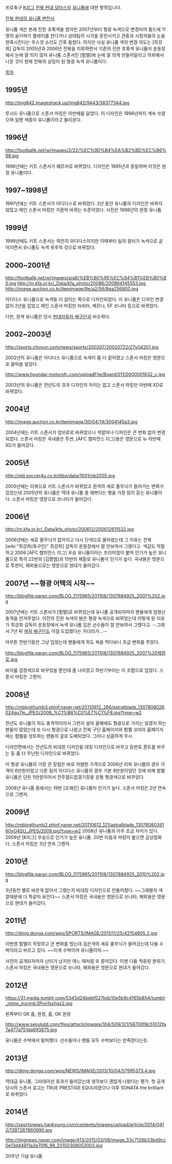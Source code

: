 프로축구 [[K리그]] [[전북 현대 모터스]]의 [[유니폼]]에 대한 항목입니다.

[http://jbyjh.tistory.com/archive/20120213 전북 현대의 유니폼 변천사]

유니폼 색은 본래 진한 초록색을 썼지만 2007년부터 형광 녹색으로 변경되어 필드에 11명의 골키퍼가 플레이를 한다거나 상대팀의 시각을 혼란시키고 관중과 시청자들의 눈을 현혹시킨다는 우스갯 소리도 간혹 들었다. 하지만 사실 유니폼 색의 변경 의도는 [최강희] 감독이 2005년과 2006년 전북을 지휘하면서 기존의 진한 초록색 유니폼이 운동장에서 눈에 잘 띄지 않자 유니폼 스폰서인 [험멜]에 눈에 잘 띄게 만들어달라고 의뢰해서 나온 것이 현재 전북의 상징이 된 형광 녹색 유니폼이다. 

[[목차]]
== 1995년 ==
http://img842.imageshack.us/img842/9443/38377344.jpg

루시드 유니폼으로 스폰서 마킹은 아반떼를 달았다. 이 디자인은 1998년까지 계속 쓰였으며 일명 색종이 유니폼이라고 불리운다.

== 1996년 ==
http://footballk.net/w/images/2/22/%EC%9D%B4%EA%B2%BD%EC%B6%98.jpg

1996년에는 키트 스폰서가 훼르자로 바뀌었다. 디자인은 1995년과 동일하며 이것은 원정 유니폼이다.

== 1997~1998년 ==


1997년에는 키트 스폰서가 아디다스로 바뀌었다. 2년 동안 유니폼의 디자인은 바뀌지 않았고 메인 스폰서 마킹만 가끔씩 바뀌는 수준이었다. 사진은 1998년의 원정 유니폼.

== 1999년 ==


1999년에도 키트 스폰서는 여전히 아디다스이지만 이때부터 팀의 컬러가 녹색으로 굳어지면서 유니폼도 녹색 위주의 것으로 바뀌었다.

== 2000~2001년 ==
http://footballk.net/w/images/a/a8/%EB%B0%95%EC%84%B1%EB%B0%B0.jpg
http://m.kfa.or.kr/_Data/kfa_photo/20086/200864145553.jpg
http://image.auction.co.kr/itemimage/8e/a2/56/8ea256800.jpg

아디다스 유니폼으로 녹색을 더 살리는 쪽으로 디자인되었다. 이 유니폼은 디자인 변경 없이 2년을 입었고 메인 스폰서 마킹만 라비타, 베르나, EF 쏘나타 등으로 바뀌었다.

다만, 흰색 유니폼은 당시 [[천안 현대캐피탈 스카이워커스|현대자동차 배구단]]과 비슷하다.

== 2002~2003년 ==
http://sports.chosun.com/news/sports/200207/20020722/27v04201.jpg

2002년의 유니폼은 아디다스 유니폼으로 녹색이 좀 더 짙어졌고 스폰서 마킹은 영문으로 클릭을 달았다.

http://www.hyundai-motorsfc.com/uploadFile/Board/011/0000001632_c.jpg

2003년의 유니폼은 전년도의 것과 디자인의 차이는 없고 스폰서 마킹만 아반떼 XD로 바뀌었다.

== 2004년 ==
http://image.auction.co.kr/itemimage/30/04/14/3004145a3.jpg

2004년에는 키트 스폰서가 엄브로로 바뀌었으나 색깔이나 디자인은 큰 변화 없이 변경되었다. 스폰서 마킹은 국내용은 투싼, [AFC 챔피언스 리그]용은 영문으로 뉴 아반떼 XD가 들어갔다.

== 2005년 ==
http://old.soccer4u.co.kr/bbs/data/1001/nb2005.jpg

2005년에는 리복으로 키트 스폰서가 바뀌었고 흰색의 세로 줄무늬가 들어가는 변화가 있었는데 2005년의 유니폼은 역대 유니폼 중 예쁘다는 평을 가장 많이 듣는 유니폼이다. 스폰서 마킹은 영문으로 쏘나타가 들어갔다.

== 2006년 ==
http://m.kfa.or.kr/_Data/kfa_photo/200612/200612611532.jpg

2006년에는 세로 줄무늬가 없어지고 다시 단색으로 돌아왔는데 그 이유는 전북 [wiki:"최강희(축구인)" 최강희] 감독이 운동장에서 잘 안보여서 그랬다고. 색감도 적절하고 2006 [AFC 챔피언스 리그] 우승 유니폼이라는 프리미엄이 붙어 인기가 높은 유니폼으로 특히 22번의 [김형범]과 15번의 제칼로 유니폼이 인기가 높다. 국내용은 영문으로 투싼이, 해외용으로는 영문으로 현대가 들어갔다.

== 2007년 ~~형광 어택의 시작~~ ==
http://blogfile.paran.com/BLOG_1175965/201106/1307884925_2007%202.jpg

2007년에는 키트 스폰서가 [험멜]로 바뀌었는데 유니폼 공개되자마자 팬들에게 엄청난 충격을 안겨주었다. 이전의 진한 녹색이 밝은 형광 녹색으로 바뀌었는데 이렇게 된 이유가 최강희 감독이 운동장에서 녹색 유니폼 입은 선수들이 잘 안보여서 그랬다고. --그래서 7년 뒤 [[수원 현대건설 힐스테이트|여자 배구단]]도 이걸 도입했다는 카더라가...--

아무튼 전반기동안 그냥 입었는데 팬들에게 하도 욕을 먹다보니 조금 변화를 주었다.

http://blogfile.paran.com/BLOG_1175965/201106/1307884925_2007%20제칼로.jpg

바지를 검정색으로 바꾸었을 뿐인데 좀 나아졌고 하반기부터는 이 조합으로 입었다. 스폰서 마킹은 그랜저.

== 2008년 ==
http://mblogthumb3.phinf.naver.net/20110612_266/astralblade_1307808026024gu7le_JPEG/2008_%C1%B6%C0%E7%C1%F8.jpg?type=w2

전년도 유니폼이 하도 충격적이어서 그런지 설마 올해에도 형광으로 가지는 않겠지 하는 팬들이 많았는데 또 다시 형광으로 나왔고 전북 구단 홈페이지와 험멜 코리아 홈페이지에는 험멜을 성토하는 팬들의 글로 도배되었다. 그러나 상콤하게 무시.

디자인면에서는 전년도의 비대칭 디자인을 대칭 디자인으로 바꾸고 등번호 폰트를 바꾸는 등 좀 더 무난한 디자인으로 바뀌었다.

이 형광 유니폼의 가장 큰 장점은 바로 저렴한 가격으로 2006년 리복 유니폼의 경우 가격이 6만원이었고 다른 팀의 아디다스 유니폼의 경우 기본 8만원이었던 것에 비해 험멜 유니폼은 단돈 5만원이어서 전주월드컵경기장을 온통 형광색으로 바꾸었다.

2008년 유니폼 중에서는 19번 [조재진] 유니폼이 인기가 높다. 스폰서 마킹은 2년 연속으로 그랜저.

== 2009년 ==http://mblogthumb2.phinf.naver.net/20110612_121/astralblade_1307808026160yO4SU_JPEG/2009.jpg?type=w2
2008년 유니폼과 아주 조금 차이가 있다. 2009년 [K리그] 우승으로 인기가 높은 유니폼. 20번 이동국 마킹이 붙으면 금상첨화다. 스폰서 마킹은 3년 연속 그랜저.

== 2010년 ==
http://blogfile.paran.com/BLOG_1175965/201106/1307884925_2010%202.jpg

3년동안 별로 바꾼게 없어서 그랬는지 비대칭 디자인으로 만들어졌다. ~~그래봤자 색깔때문에 다 똑같아 보인다~~ 스폰서 마킹은 국내용은 영문으로 쏘나타, 해외용은 영문으로 현대가 들어갔다.


== 2011년 ==
http://dimg.donga.com/wps/SPORTS/IMAGE/2011/11/25/42154905.2.jpg

이번엔 험멜이 작정하고 큰 변화를 줬는데 검은색의 세로 줄무늬가 들어갔는데 다들 수박이라고 부르고 있다.  ~~이게 수박이야 유니폼이야.~~

사진이 공개되자마자 난리가 났지만 여느 때처럼 또 묻어갔다. 이젠 다들 적응된 분위기. 스폰서 마킹은 국내용은 영문으로 쏘나타, 해외용은 영문으로 현대가 들어갔다.

== 2012년 ==
https://31.media.tumblr.com/5345d24bebf027bdc10e5b9c4165b854/tumblr_inline_mznntc3Pon1sxhgz2.jpg

왼쪽부터 GK 홈, 원정, 홈, GK 원정

http://www.seoulutd.com/files/attach/images/104/509/121/58700f8c51012fa7a477a751da693875.jpg

유니폼은 수박에서 탈피했다. 선수들이나 팬들 모두 수박보다는 만족한다는듯.

== 2013년 ==
http://dimg.donga.com/wps/NEWS/IMAGE/2013/10/04/57995373.4.jpg

역대급 유니폼, 그라데이션 효과가 들어갔는데 생각보다 괜찮게 나왔다는 평가. 첫 공개 당시의 스폰서 로고는 TRUE PRESTIGE EQUUS였으나 이후 SONATA the brilliant로 바뀌었다. 

== 2014년 ==
http://xportsnews.hankyung.com/contents/images/upload/article/2014/0412/1397287660990.jpg

http://imgnews.naver.com/image/413/2015/03/08/image_53c7126b33bd9cc0e13d44811a2e70f6_99_20150308053003.jpg

20주년 기념 유니폼
